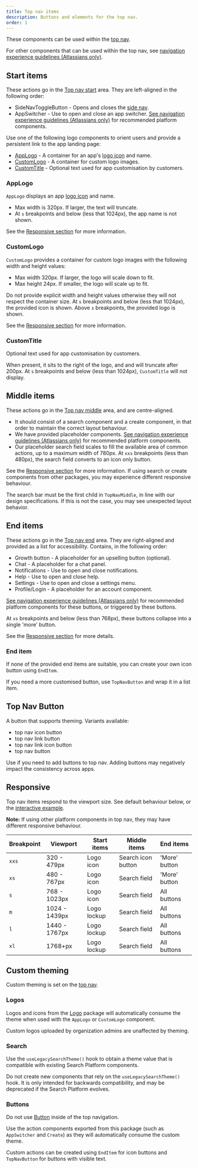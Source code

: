```yaml
---
title: Top nav items
description: Buttons and elements for the top nav.
order: 1
---
```




These components can be used within the
[top nav](/components/navigation-system/layout/examples#top-nav).

For other components that can be used within the top nav, see
[navigation experience guidelines (Atlassians only)](<(https://hello.atlassian.net/wiki/x/rBE7MAE)>).

## Start items

These actions go in the [Top nav start](/components/navigation-system/layout/examples#top-nav-slots)
area. They are left-aligned in the following order:

- SideNavToggleButton - Opens and closes the
  [side nav](/components/navigation-system/layout/examples#side-nav).
- AppSwitcher - Use to open and close an app switcher.
  [See navigation experience guidelines (Atlassians only)](https://hello.atlassian.net/wiki/x/rBE7MAE)
  for recommended platform components.

Use one of the following logo components to orient users and provide a persistent link to the app
landing page:

- [AppLogo](#applogo) - A container for an app's [logo icon](/components/logo) and name.
- [CustomLogo](#customlogo) - A container for custom logo images.
- [CustomTitle](#customtitle) - Optional text used for app customisation by customers.

<Example Component={TopNavStartLayoutExample} />

### AppLogo

`AppLogo` displays an app [logo icon](/components/logo) and name.

- Max width is 320px. If larger, the text will truncate.
- At `s` breakpoints and below (less that 1024px), the app name is not shown.

See the [Responsive section](#responsive) for more information.

<Example Component={AppLogoExample} />

### CustomLogo

`CustomLogo` provides a container for custom logo images with the following width and height values:

- Max width 320px. If larger, the logo will scale down to fit.
- Max height 24px. If smaller, the logo will scale up to fit.

Do not provide explicit width and height values otherwise they will not respect the container size.
At `s` breakpoints and below (less that 1024px), the provided icon is shown. Above `s` breakpoints,
the provided logo is shown.

See the [Responsive section](#responsive) for more information.

<Example Component={CustomLogoExample} />

### CustomTitle

Optional text used for app customisation by customers.

When present, it sits to the right of the logo, and and will truncate after 200px. At `s`
breakpoints and below (less than 1024px), `CustomTitle` will not display.

<Example Component={CustomTitleExample} />

## Middle items

These actions go in the
[Top nav middle](/components/navigation-system/layout/examples#top-nav-slots) area, and are
centre-aligned.

- It should consist of a search component and a create component, in that order to maintain the
  correct layout behaviour.
- We have provided placeholder components.
  [See navigation experience guidelines (Atlassians only)](https://hello.atlassian.net/wiki/x/rBE7MAE)
  for recommended platform components.
- Our placeholder search field scales to fill the available area of common actions, up to a maximum
  width of 780px. At `xxs` breakpoints (less than 480px), the search field converts to an icon only
  button.

See the [Responsive section](#responsive) for more information. If using search or create components
from other packages, you may experience different responsive behaviour.

<SectionMessage>

The search bar must be the first child in `TopNavMiddle`, in line with our design specifications. If
this is not the case, you may see unexpected layout behavior.

</SectionMessage>

<Example Component={TopNavMiddleLayoutExample} />

## End items

These actions go in the [Top nav end](/components/navigation-system/layout/examples#top-nav-slots)
area. They are right-aligned and provided as a list for accessibility. Contains, in the following
order:

- Growth button - A placeholder for an upselling button (optional).
- Chat - A placeholder for a chat panel.
- Notifications - Use to open and close notifications.
- Help - Use to open and close help.
- Settings - Use to open and close a settings menu.
- Profile/Login - A placeholder for an account component.

[See navigation experience guidelines (Atlassians only)](https://hello.atlassian.net/wiki/x/rBE7MAE)
for recommended platform components for these buttons, or triggered by these buttons.

At `xs` breakpoints and below (less than 768px), these buttons collapse into a single 'more' button.

See the [Responsive section](#responsive) for more details.

<Example Component={TopNavEndLayoutExample} />

### End item

If none of the provided end items are suitable, you can create your own icon button using `EndItem`.

If you need a more customised button, use `TopNavButton` and wrap it in a list item.

<Example Component={EndItemExample} />

## Top Nav Button

A button that supports theming. Variants available:

- top nav icon button
- top nav link button
- top nav link icon button
- top nav button

Use if you need to add buttons to top nav. Adding buttons may negatively impact the consistency
across apps.

<Example Component={TopNavButtonExample} />

## Responsive

Top nav items respond to the viewport size. See default behaviour below, or the
[interactive example](/components/navigation-system/examples#examples).

**Note:** If using other platform components in top nav, they may have different responsive
behaviour.

| Breakpoint | Viewport      | Start items | Middle items       | End items     |
| ---------- | ------------- | ----------- | ------------------ | ------------- |
| `xxs`      | 320 - 479px   | Logo icon   | Search icon button | 'More' button |
| `xs`       | 480 - 767px   | Logo icon   | Search field       | 'More' button |
| `s`        | 768 - 1023px  | Logo icon   | Search field       | All buttons   |
| `m`        | 1024 - 1439px | Logo lockup | Search field       | All buttons   |
| `l`        | 1440 - 1767px | Logo lockup | Search field       | All buttons   |
| `xl`       | 1768+px       | Logo lockup | Search field       | All buttons   |

## Custom theming

Custom theming is set on the [top nav](/components/navigation-system/layout/examples#top-nav).

### Logos

Logos and icons from the [Logo](/components/logo) package will automatically consume the theme when
used with the `AppLogo` or `CustomLogo` component.

Custom logos uploaded by organization admins are unaffected by theming.

<Example Component={CustomThemingLogoExample} />

### Search

Use the `useLegacySearchTheme()` hook to obtain a theme value that is compatible with existing
Search Platform components.

<SectionMessage appearance="warning" title="Use sparingly">

Do not create new components that rely on the `useLegacySearchTheme()` hook. It is only intended for
backwards compatibility, and may be deprecated if the Search Platform evolves.

</SectionMessage>

<Example Component={CustomThemingSearchExample} />

### Buttons

Do not use [Button](/components/button) inside of the top navigation.

Use the action components exported from this package (such as `AppSwitcher` and `Create`) as they
will automatically consume the custom theme.

Custom actions can be created using `EndItem` for icon buttons and `TopNavButton` for buttons with
visible text.

<Example Component={CustomThemingButtonsExample} />
